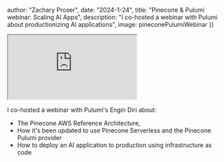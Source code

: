 


  author: "Zachary Proser",
  date: "2024-1-24",
  title: "Pinecone & Pulumi webinar: Scaling AI Apps",
  description: "I co-hosted a webinar with Pulumi about productionizing AI applications",
  image: pineconePulumiWebinar
})


<iframe 
  className="youtube-video"
  src="https://www.youtube.com/embed/D0cOJNf0pCQ"
  title="YouTube video player" 
  allow="fullscreen;">
</iframe>

I co-hosted a webinar with Pulumi's Engin Diri about: 
* The Pinecone AWS Reference Architecture, 
* How it's been updated to use Pinecone Serverless and the Pinecone Pulumi provider
* How to deploy an AI application to production using infrastructure as code

